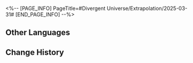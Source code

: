 <%-- [PAGE_INFO]
PageTitle=#Divergent Universe/Extrapolation/2025-03-31#
[END_PAGE_INFO] --%>
{{Event
|name              = Cyclical Extrapolation: Heroic Era
|image             = Event Cyclical Extrapolation Heroic Era.png
|type              = Cyclical Extrapolation
|time_known        = yes
|time_start        = 2025-03-31 04:00:00
|time_end          = 2025-04-07 03:59:59
}}

{{Cyclical Extrapolation
|curios     = Cumulous Steak
|equations  = Flame-Chase Alliance;; Kremnos Vanguards;; Skyblade's Legion
|trailblaze = 
|rewards    = Relic Remains*30; Lost Crystal*3
|boss_1_1   = Silvermane Lieutenant; Frigid Prowler; Disciples of Sanctus Medicus: Shape Shifter; Senior Staff: Team Leader; Dreamjolt Troupe's Sweet Gorilla
|boss_1_2   = Automaton Grizzly (Bug); Frigid Prowler (Bug); Disciples of Sanctus Medicus: Shape Shifter (Bug); Aurumaton Gatekeeper (Bug); Senior Staff: Team Leader (Bug); Dreamjolt Troupe's Beyond Overcooked (Bug); Dreamjolt Troupe's Sweet Gorilla (Bug); "Past Confined and Caged" (Bug); Memory Zone Meme "Shell of Faded Rage" (Bug); Howling Casket (Bug); Furiae Praetor (Bug)
|boss_2_1   = Frigid Prowler (Bug); Disciples of Sanctus Medicus: Shape Shifter (Bug); Senior Staff: Team Leader (Bug); Dreamjolt Troupe's Sweet Gorilla (Bug); Furiae Praetor (Bug)
|boss_2_2   = Svarog (Complete); Abundant Ebon Deer (Complete); Swarm: True Sting (Complete); Argenti (Complete)
|boss_3     = Cirrus (Complete)
|rules      = You will not obtain Equations after achieving victory in Boss Domains; Obtain this week's Preset Constructs upon entering the First Plane
}}

==Other Languages==
{{Other Languages
|en   = Cyclical Extrapolation: Heroic Era
|zhs  = 周期演算：英雄时代
|zht  = 週期演算：英雄時代
|ja   = 周期演算：英雄の時代
|ko   = 주기 연산: 영웅의 시대
|es   = Cálculo periódico: Era heroica
|fr   = Calcul cyclique&nbsp;: Ère de l'héroïsme
|ru   = Цикличное вычисление: Героическая эпоха
|th   = การคำนวณแบบรอบ: ยุคแห่งวีรชน
|vi   = Ngoại Suy Chu Kỳ: Thời Đại Anh Hùng
|de   = Zyklische Berechnung: Heldenzeitalter
|id   = Kalkulasi Siklus: Era Pahlawan
|pt   = Extrapolação Cíclica: Era Heroica
}}

==Change History==
{{Change History|3.1}}